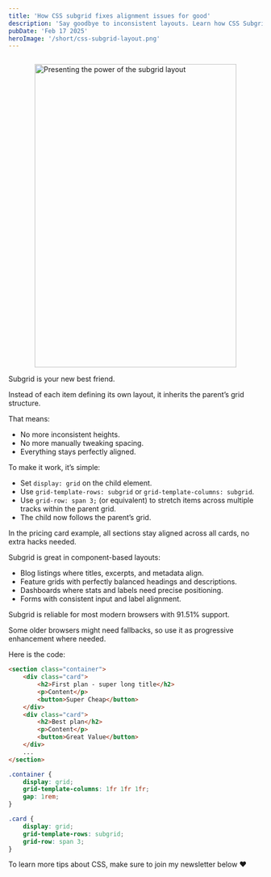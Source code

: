 ```yaml
---
title: 'How CSS subgrid fixes alignment issues for good'
description: 'Say goodbye to inconsistent layouts. Learn how CSS Subgrid keeps your designs perfectly aligned across components like pricing cards, blog listings, and dashboards.'
pubDate: 'Feb 17 2025'
heroImage: '/short/css-subgrid-layout.png'
---
```



<Image
	src="/short/css-subgrid-layout-comparison.png"
	alt="Presenting the power of the subgrid layout"
	width="400"
	height="600"
	style="margin: 2em auto 1em auto; display: block; border: 4px solid var(--border)"
/>

Subgrid is your new best friend.

Instead of each item defining its own layout, it inherits the parent’s grid structure.

That means:

- No more inconsistent heights.
- No more manually tweaking spacing.
- Everything stays perfectly aligned.

To make it work, it’s simple:

- Set `display: grid` on the child element.
- Use `grid-template-rows: subgrid` or `grid-template-columns: subgrid`.
- Use `grid-row: span 3;` (or equivalent) to stretch items across multiple tracks within the parent grid.
- The child now follows the parent’s grid.

In the pricing card example, all sections stay aligned across all cards, no extra hacks needed.

Subgrid is great in component-based layouts:

- Blog listings where titles, excerpts, and metadata align.
- Feature grids with perfectly balanced headings and descriptions.
- Dashboards where stats and labels need precise positioning.
- Forms with consistent input and label alignment.

Subgrid is reliable for most modern browsers with 91.51% support.

Some older browsers might need fallbacks, so use it as progressive enhancement where needed.

Here is the code:

```html
<section class="container">
	<div class="card">
		<h2>First plan - super long title</h2>
		<p>Content</p>
		<button>Super Cheap</button>
	</div>
	<div class="card">
		<h2>Best plan</h2>
		<p>Content</p>
		<button>Great Value</button>
	</div>
	...
</section>
```

```css
.container {
	display: grid;
	grid-template-columns: 1fr 1fr 1fr;
	gap: 1rem;
}

.card {
	display: grid;
	grid-template-rows: subgrid;
	grid-row: span 3;
}
```

To learn more tips about CSS, make sure to join my newsletter below ❤️
